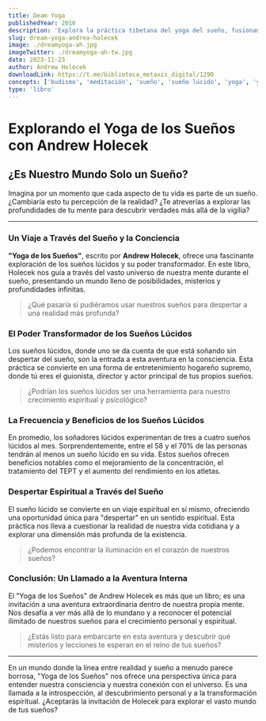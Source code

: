 ```yaml
---
title: Deam Yoga
publishedYear: 2016
description: 'Explora la práctica tibetana del yoga del sueño, fusionando ciencia del sueño y espiritualismo para el crecimiento a través del sueño lúcido y meditación. Guía práctica hacia la auto-realización y conciencia trascendental.'
slug: dream-yoga-andrea-holecek
image: ./dreamyoga-ah.jpg
imageTwitter: ./dreamyoga-ah-tw.jpg
date: 2023-11-23
author: Andrew Holecek
downloadLink: https://t.me/biblioteca_metaxis_digital/1290
concepts: ['budismo', 'meditación', 'sueño', 'sueño lúcido', 'yoga', 'yoga del sueño']
type: 'libro'
---
```


# Explorando el Yoga de los Sueños con Andrew Holecek

## ¿Es Nuestro Mundo Solo un Sueño?

Imagina por un momento que cada aspecto de tu vida es parte de un sueño. ¿Cambiaría esto tu percepción de la realidad? ¿Te atreverías a explorar las profundidades de tu mente para descubrir verdades más allá de la vigilia?

---

### Un Viaje a Través del Sueño y la Conciencia

**"Yoga de los Sueños"**, escrito por **Andrew Holecek**, ofrece una fascinante exploración de los sueños lúcidos y su poder transformador. En este libro, Holecek nos guía a través del vasto universo de nuestra mente durante el sueño, presentando un mundo lleno de posibilidades, misterios y profundidades infinitas.

> ¿Qué pasaría si pudiéramos usar nuestros sueños para despertar a una realidad más profunda?

### El Poder Transformador de los Sueños Lúcidos

Los sueños lúcidos, donde uno se da cuenta de que está soñando sin despertar del sueño, son la entrada a esta aventura en la consciencia. Esta práctica se convierte en una forma de entretenimiento hogareño supremo, donde tú eres el guionista, director y actor principal de tus propios sueños.

> ¿Podrían los sueños lúcidos ser una herramienta para nuestro crecimiento espiritual y psicológico?

### La Frecuencia y Beneficios de los Sueños Lúcidos

En promedio, los soñadores lúcidos experimentan de tres a cuatro sueños lúcidos al mes. Sorprendentemente, entre el 58 y el 70% de las personas tendrán al menos un sueño lúcido en su vida. Estos sueños ofrecen beneficios notables como el mejoramiento de la concentración, el tratamiento del TEPT y el aumento del rendimiento en los atletas.

### Despertar Espiritual a Través del Sueño

El sueño lúcido se convierte en un viaje espiritual en sí mismo, ofreciendo una oportunidad única para "despertar" en un sentido espiritual. Esta práctica nos lleva a cuestionar la realidad de nuestra vida cotidiana y a explorar una dimensión más profunda de la existencia.

> ¿Podemos encontrar la iluminación en el corazón de nuestros sueños?

### Conclusión: Un Llamado a la Aventura Interna

El "Yoga de los Sueños" de Andrew Holecek es más que un libro; es una invitación a una aventura extraordinaria dentro de nuestra propia mente. Nos desafía a ver más allá de lo mundano y a reconocer el potencial ilimitado de nuestros sueños para el crecimiento personal y espiritual.

> ¿Estás listo para embarcarte en esta aventura y descubrir qué misterios y lecciones te esperan en el reino de tus sueños?

---

En un mundo donde la línea entre realidad y sueño a menudo parece borrosa, "Yoga de los Sueños" nos ofrece una perspectiva única para entender nuestra consciencia y nuestra conexión con el universo. Es una llamada a la introspección, al descubrimiento personal y a la transformación espiritual. ¿Aceptarás la invitación de Holecek para explorar el vasto mundo de tus sueños?
